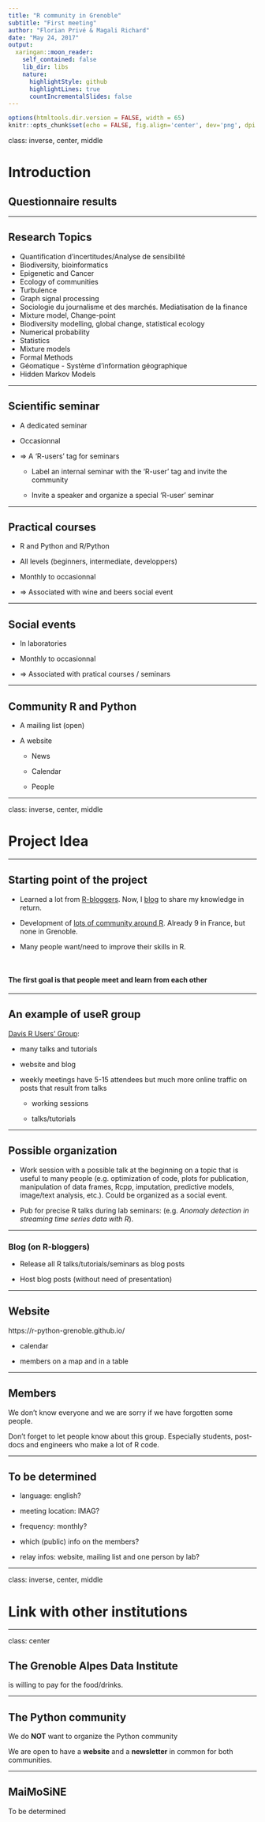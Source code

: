 ```yaml
---
title: "R community in Grenoble"
subtitle: "First meeting"
author: "Florian Privé & Magali Richard"
date: "May 24, 2017"
output:
  xaringan::moon_reader:
    self_contained: false
    lib_dir: libs
    nature:
      highlightStyle: github
      highlightLines: true
      countIncrementalSlides: false
---
```


```r
options(htmltools.dir.version = FALSE, width = 65)
knitr::opts_chunk$set(echo = FALSE, fig.align='center', dev='png', dpi = 95)
```

class: inverse, center, middle

# Introduction
## Questionnaire results

---

## Research Topics 

- Quantification d'incertitudes/Analyse de sensibilité
- Biodiversity, bioinformatics
- Epigenetic and Cancer
- Ecology of communities
- Turbulence
- Graph signal processing
- Sociologie du journalisme et des marchés. Mediatisation de la finance
- Mixture model, Change-point
- Biodiversity modelling, global change, statistical ecology
- Numerical probability
- Statistics
- Mixture models
- Formal Methods
- Géomatique - Système d'information géographique
- Hidden Markov Models

---

## Scientific seminar

- A dedicated seminar

- Occasionnal

- => A ‘R-users’ tag for seminars

  - Label an internal seminar with the ‘R-user’ tag and invite the community

  - Invite a speaker and organize a special ‘R-user’ seminar

---

## Practical courses

- R and Python and R/Python

- All levels (beginners, intermediate, developpers)

- Monthly to occasionnal

- => Associated with wine and beers social event

---

## Social events

- In laboratories

- Monthly to occasionnal

- => Associated with pratical courses / seminars

---

## Community R and Python

- A mailing list (open)

- A website

  - News

  - Calendar

  - People

---

class: inverse, center, middle

# Project Idea

---

## Starting point of the project

- Learned a lot from [R-bloggers](https://www.r-bloggers.com/). Now, I [blog](https://privefl.github.io/blog/) to share my knowledge in return.

- Development of [lots of community around R](https://jumpingrivers.github.io/meetingsR/). Already 9 in France, but none in Grenoble.

- Many people want/need to improve their skills in R.

<br>

#### The first goal is that people meet and learn from each other

---

## An example of useR group

[Davis R Users' Group](https://d-rug.github.io/):

- many talks and tutorials

- website and blog

- weekly meetings have 5-15 attendees but much more online traffic on posts that result from talks

  - working sessions
  
  - talks/tutorials

---

## Possible organization

- Work session with a possible talk at the beginning on a topic that is useful to many people (e.g. optimization of code, plots for publication, manipulation of data frames, Rcpp, imputation, predictive models, image/text analysis, etc.). Could be organized as a social event.

- Pub for precise R talks during lab seminars: (e.g. *Anomaly detection in streaming time series data with R*).

--- 

### Blog (on R-bloggers)

- Release all R talks/tutorials/seminars as blog posts

- Host blog posts (without need of presentation)

---

## Website

https://r-python-grenoble.github.io/

- calendar

- members on a map and in a table

--- 

## Members


We don't know everyone and we are sorry if we have forgotten some people.

Don't forget to let people know about this group. Especially students, post-docs and engineers who make a lot of R code.


---

## To be determined

- language: english?

- meeting location: IMAG?

- frequency: monthly?

- which (public) info on the members?

- relay infos: website, mailing list and one person by lab?

---

class: inverse, center, middle

# Link with other institutions

---

class: center

## The Grenoble Alpes Data Institute 

is willing to pay for the food/drinks.

--- 

## The Python community

We do **NOT** want to organize the Python community

We are open to have a **website** and a **newsletter** in common for both communities.

--- 

## MaiMoSiNE 

To be determined
